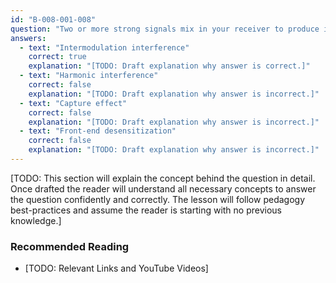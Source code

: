 ```yaml
---
id: "B-008-001-008"
question: "Two or more strong signals mix in your receiver to produce interference on a desired frequency. What is this called?"
answers:
  - text: "Intermodulation interference"
    correct: true
    explanation: "[TODO: Draft explanation why answer is correct.]"
  - text: "Harmonic interference"
    correct: false
    explanation: "[TODO: Draft explanation why answer is incorrect.]"
  - text: "Capture effect"
    correct: false
    explanation: "[TODO: Draft explanation why answer is incorrect.]"
  - text: "Front-end desensitization"
    correct: false
    explanation: "[TODO: Draft explanation why answer is incorrect.]"
---
```


[TODO: This section will explain the concept behind the question in detail. Once drafted the reader will understand all necessary concepts to answer the question confidently and correctly. The lesson will follow pedagogy best-practices and assume the reader is starting with no previous knowledge.]

### Recommended Reading

- [TODO: Relevant Links and YouTube Videos]
